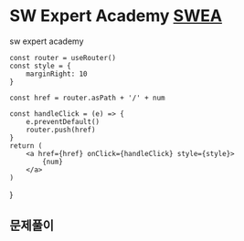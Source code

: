 # SW Expert Academy [SWEA](https://swexpertacademy.com/)
sw expert academy



    const router = useRouter()
    const style = {
        marginRight: 10
    }

    const href = router.asPath + '/' + num

    const handleClick = (e) => {
        e.preventDefault()
        router.push(href)
    }
    return (
        <a href={href} onClick={handleClick} style={style}>
            {num}
        </a>
    )
}



## 문제풀이
### <ActiveLink num={1244}/>

